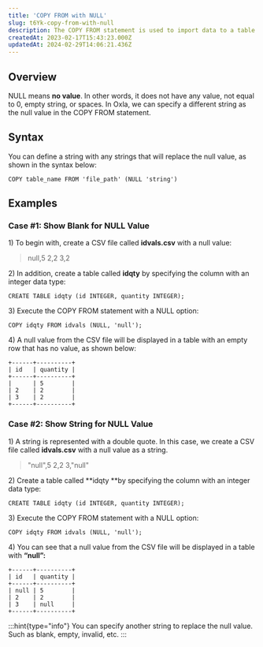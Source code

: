 ```yaml
---
title: 'COPY FROM with NULL'
slug: t6Yk-copy-from-with-null
description: The COPY FROM statement is used to import data to a table with NULL value; NULL meaning no value. This guide goes more in-depth about important details.
createdAt: 2023-02-17T15:43:23.000Z
updatedAt: 2024-02-29T14:06:21.436Z
---
```


## **Overview**

NULL means **no value**. In other words, it does not have any value, not equal to 0, empty string, or spaces. In Oxla, we can specify a different string as the null value in the COPY FROM statement.

## **Syntax**

You can define a string with any strings that will replace the null value, as shown in the syntax below:

```pgsql
COPY table_name FROM 'file_path' (NULL 'string')
```

## **Examples**

### **Case #1: Show Blank for NULL Value**

1\) To begin with, create a CSV file called **idvals.csv** with a null value:

> null,5
> 2,2
> 3,2

2\) In addition, create a table called **idqty** by specifying the column with an integer data type:

```pgsql
CREATE TABLE idqty (id INTEGER, quantity INTEGER);
```

3\) Execute the COPY FROM statement with a NULL option:

```pgsql
COPY idqty FROM idvals (NULL, 'null');
```

4\) A null value from the CSV file will be displayed in a table with an empty row that has no value, as shown below:

```pgsql
+------+----------+
| id   | quantity | 
+------+----------+
|      | 5        |
| 2    | 2        |
| 3    | 2        |
+------+----------+
```

### **Case #2: Show String for NULL Value**

1\) A string is represented with a double quote. In this case, we create a CSV file called **idvals.csv** with a null value as a string.

> "null",5
> 2,2
> 3,"null"

2\) Create a table called **idqty **by specifying the column with an integer data type:

```pgsql
CREATE TABLE idqty (id INTEGER, quantity INTEGER);
```

3\) Execute the COPY FROM statement with a NULL option:

```pgsql
COPY idqty FROM idvals (NULL, 'null');
```

4\) You can see that a null value from the CSV file will be displayed in a table with **“null”:**

```pgsql
+------+----------+
| id   | quantity | 
+------+----------+
| null | 5        |
| 2    | 2        |
| 3    | null     |
+------+----------+
```

:::hint{type="info"}
You can specify another string to replace the null value. Such as blank, empty, invalid, etc.&#x20;
:::



